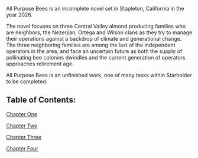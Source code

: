 All Purpose Bees is an incomplete novel set in Stapleton, California in the year 2026.

The novel focuses on three Central Valley almond producing families who are neighbors, the Nezerjian, Ortega and Wilson clans as they try to manage their operations against a backdrop of climate and generational change. The three neighboring families are among the last of the independent operators in the area, and face an uncertain future as both the supply of pollinating bee colonies dwindles and the current generation of operators approaches retirement age.

All Purpose Bees is an unfinished work, one of many tasks within Starholder to be completed.

## Table of Contents:

[Chapter One](all-purpose-bees-chapter-1)

[Chapter Two](all-purpose-bees-chapter-2)

[Chapter Three](all-purpose-bees-chapter-3)

[Chapter Four](all-purpose-bees-chapter-4)
